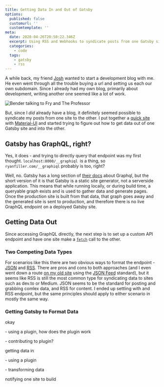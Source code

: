 ```yaml
---
title: Getting Data In and Out of Gatsby
options:
  published: false
  customurl: ''
  customtemplate: ''
meta:
  date: 2020-04-26T20:50:22.346Z
  excerpt: Using RSS and Webhooks to syndicate posts from one Gatsby site to another.
  categories:
    - code
  tags:
    - gatsby
    - rss
---
```

A while back, my friend [Josh](https://twitter.com/Kaytal1) wanted to start a development blog with me. He even went through all the trouble buying a url and setting us each our own subdomain. Since I already had my own blog, primarily about development, writing another one seemed like a lot of work.

<img src="/images/uploads/bender_two_things.gif" alt="Bender talking to Fry and The Professor" data-caption="" data-align="center" data-small="true" />

But, since I *did* already have a blog, it definitely seemed possible to syndicate my posts from one site to the other. I put together a [quick site](https://github.com/ryanfiller/bearded-robots) with [Material-UI](https://material-ui.com/) and started trying to figure out how to get data out of one Gatsby site and into the other.

## Gatsby has GraphQL, right?

Yes, it does - and trying to directly query that endpoint was my first thought. `localhost:8000/__graphiql `is a thing, so `ryanfiller.com/__graphiql` probably is too, right?

Well, no. Gatsby has a long section of [their docs](https://www.gatsbyjs.org/docs/graphql/) about Graphql, but the short version of it is that Gatsby is a static site generator, not a serverside application. This means that while running locally, or during build time, a queryable graph exists and is used to gather data and generate pages. Once the production site is built from that data, that graph goes away and the generated site is sent to production, and therefore there is no live GraphQL endpoint on a deployed Gatsby site.

## Getting Data Out

Since accessing GraphQL directly, the next step is to set up a custom API endpoint and have one site make a [`fetch`](https://developer.mozilla.org/en-US/docs/Web/API/Fetch_API) call to the other. 

### Two Competing Data Types

For scenarios like this there are two obvious ways to format the endpoint - [JSON](https://en.wikipedia.org/wiki/JSON) and [RSS](https://en.wikipedia.org/wiki/RSS). There are pros and cons to both approaches (and I even went down a route [on my old site](https://2018.ryanfiller.com/syndicate.json) using the [JSON Feed](https://jsonfeed.org/) standard), but it seems like RSS is still the most common type for syndicating data to sites such as dev.to or Medium. JSON seems to be the standard for posting and grabbing comlex data, and RSS for content. I ended up settling with and RSS endpoint, but the same principles should apply to either scenario in mostly the same way.

### Getting Gatsby to Format Data

okay

\- using a plugin, how does the plugin work

\- contributing to plugin?

getting data in

\- using a plugin

\- transforming data

notifying one site to build